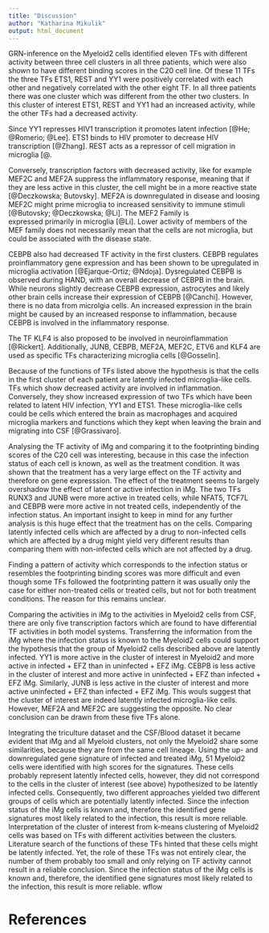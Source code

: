 ```yaml
---
title: "Discussion"
author: "Katharina Mikulik"
output: html_document
---
```



GRN-inference on the Myeloid2 cells identified eleven TFs with different activity
between three cell clusters in all three patients, which were also shown to 
have different binding scores in the C20 cell line. Of these 11 TFs the
three TFs ETS1, REST and YY1 were positively correlated with each other and 
negatively correlated with the other eight TF. In all three patients there was 
one cluster which was different from the other two clusters. In this cluster of
interest ETS1, REST and YY1 had an increased activity, while the other TFs had a
decreased activity.

Since YY1 represses HIV1 transcription it promotes latent infection 
[@He; @Romerio; @Lee]. ETS1 binds to HIV promoter to decrease HIV transcription
[@Zhang]. REST acts as a repressor of cell migration in microglia [@.

Conversely, transcription factors with decreased activity, like for example
MEF2C and MEF2A suppress the inflammatory response, meaning that if they are less active in this cluster, the cell might be in a more reactive state [@Deczkowska; Butovsky].
MEF2A is downregulated in disease and loosing MEF2C might prime microglia to increased sensitivity to immune stimuli [@Butovsky; @Deczkowska; @Li]. The MEF2 Family is  
expressed primarily in microglia [@Li]. Lower activity of members of the MEF 
family does not necessarily mean that the cells are not microglia, but could
be associated with the disease state.

CEBPB also had decreased TF activity in the first clusters. CEBPB regulates 
proinflammatory gene expression and has been shown to be upregulated in microglia
activation [@Ejarque-Ortiz; @Ndoja]. Dysregulated CEBPB is 
observed during HAND, with an overall decrease of CEBPB in the brain. While
neurons slightly decrease CEBPB expression, astrocytes and likely other brain 
cells increase their expression of CEBPB [@Canchi]. However, there is no data from 
microlgia cells. An increased expression in the brain might be caused by an
increased response to inflammation, because CEBPB is involved in the
inflammatory response.
 
The TF KLF4 is also proposed to be involved in neuroinflammation [@Rickert].
Additionally, JUNB, CEBPB, MEF2A, MEF2C, ETV6 and KLF4 are used as specific 
TFs characterizing microglia cells [@Gosselin].

Because of the functions of TFs listed above the hypothesis is that the cells 
in the first cluster of each patient are latently infected microglia-like cells. 
TFs which show decreased activity 
are involved in inflammation. Conversely, they show increased expression 
of two TFs which have been related to latent HIV infection, YY1 and ETS1. These
microglia-like cells could be cells which entered the brain as macrophages and
acquired microglia markers and functions which they kept when leaving the brain 
and migrating into CSF [@Grassivaro].

Analysing the TF activity of iMg and comparing it to the footprinting binding
scores of the C20 cell was interesting, because in this case the infection status 
of each cell is known, as well as the treatment condition. It was shown that the treatment has a very large effect on the TF activity and therefore on gene expresssion. The effect of the treatment seems to largely overshadow the effect of latent or active infection in iMg. The two 
TFs RUNX3 and JUNB were more active in treated cells, while NFAT5, TCF7L and CEBPB 
were more active in not treated cells, independently of the infection status. An 
important insight to keep in mind for any further analysis is this huge effect that
the treatment has on the cells. Comparing latently infected cells which are affected
by a drug to non-infected cells which are affected by a drug might yield very 
different results than comparing them with non-infected cells which are not 
affected by a drug. 

Finding a pattern of activity which corresponds to the infection status or resembles the footprinting binding scores was more difficult and even though some TFs followed
the footprinting pattern it was usually only the case for either non-treated cells
or treated cells, but not for both treatment conditions. The reason for this 
remains unclear.

Comparing the activities in iMg to the activities in Myeloid2 cells from CSF,
there are only five transcription factors which are found to have differential TF activities in both model systems. Transferring the information from the iMg where 
the infection status is known to the Myeloid2 cells could support the hypothesis
that the group of Myeloid2 cells described above are latently infected. YY1 is 
more active in the cluster of interest in Myeloid2 and more active in infected +
EFZ than in uninfected + EFZ iMg. CEBPB is less active in the cluster of interest
and more active in uninfected + EFZ than infected + EFZ iMg. Similarly, JUNB is 
less active in the cluster of interest and more active uninfected + EFZ than 
infected + EFZ iMg. This wouls suggest that the cluster of interest are indeed 
latently infected microglia-like cells. However, MEF2A and MEF2C are suggesting
the opposite. No clear conclusion can be drawn from these five TFs alone.

Integrating the triculture dataset and the CSF/Blood dataset it became evident 
that iMg and all Myeloid clusters, not only the Myeloid2 share some similarities,
because they are from the same cell lineage. Using the up- and downregulated
gene signature of infected and treated iMg, 51 Myeloid2 cells were identified with high scores for the signatures. These cells probably represent latently infected cells,
however, they did not correspond to the cells in the cluster of interest (see 
above) hypothesized to be latently infected cells. Consequently, two 
different approaches yielded two different groups of cells which are potentially
latently infected. Since the infection status of the iMg cells is known and, 
therefore the identified gene signatures most likely related to the infection, 
this result is more reliable. Interpretation of the cluster of interest from
k-means clustering of Myeloid2 cells was based on TFs with different activities 
between the clusters. Literature search of the functions of these TFs hinted that
these cells might be latently infected. Yet, the role of these TFs was not 
entirely clear, the number of them probably too small and only relying on TF 
activity cannot result in a reliable conclusion. Since the infection status of
the iMg cells is known and, therefore, the identified gene signatures most 
likely related to the infection, this result is more reliable. wflow

# References 